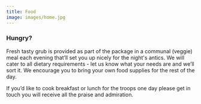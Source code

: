 ```yaml
---
title: Food
image: images/home.jpg
---
```

<!--StartFragment-->

### Hungry?

Fresh tasty grub is provided as part of the package in a communal (veggie) meal each evening that’ll set you up nicely for the night's antics. We will cater to all dietary requirements - let us know what your needs are and we’ll sort it. We encourage you to bring your own food supplies for the rest of the day.

If you’d like to cook breakfast or lunch for the troops one day please get in touch you will receive all the praise and admiration. 

<!--EndFragment-->